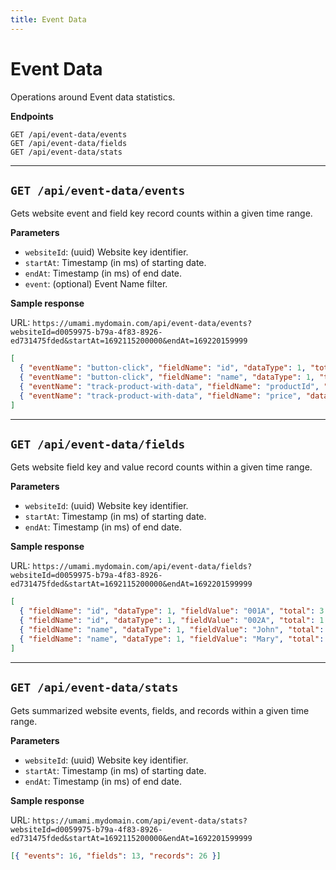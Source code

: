 ```yaml
---
title: Event Data
---
```


# Event Data

Operations around Event data statistics.

**Endpoints**

```
GET /api/event-data/events
GET /api/event-data/fields
GET /api/event-data/stats
```

---

## `GET /api/event-data/events`

Gets website event and field key record counts within a given time range.

**Parameters**

- `websiteId`: (uuid) Website key identifier.
- `startAt`: Timestamp (in ms) of starting date.
- `endAt`: Timestamp (in ms) of end date.
- `event`: (optional) Event Name filter.

**Sample response**

URL: `https://umami.mydomain.com/api/event-data/events?websiteId=d0059975-b79a-4f83-8926-ed731475fded&startAt=1692115200000&endAt=169220159999`

```json
[
  { "eventName": "button-click", "fieldName": "id", "dataType": 1, "total": 4 },
  { "eventName": "button-click", "fieldName": "name", "dataType": 1, "total": 4 },
  { "eventName": "track-product-with-data", "fieldName": "productId", "dataType": 1, "total": 2 },
  { "eventName": "track-product-with-data", "fieldName": "price", "dataType": 2, "total": 2 }
]
```

---

## `GET /api/event-data/fields`

Gets website field key and value record counts within a given time range.

**Parameters**

- `websiteId`: (uuid) Website key identifier.
- `startAt`: Timestamp (in ms) of starting date.
- `endAt`: Timestamp (in ms) of end date.

**Sample response**

URL: `https://umami.mydomain.com/api/event-data/fields?websiteId=d0059975-b79a-4f83-8926-ed731475fded&startAt=1692115200000&endAt=1692201599999`

```json
[
  { "fieldName": "id", "dataType": 1, "fieldValue": "001A", "total": 3 },
  { "fieldName": "id", "dataType": 1, "fieldValue": "002A", "total": 1 },
  { "fieldName": "name", "dataType": 1, "fieldValue": "John", "total": 3 },
  { "fieldName": "name", "dataType": 1, "fieldValue": "Mary", "total": 1 }
]
```

---

## `GET /api/event-data/stats`

Gets summarized website events, fields, and records within a given time range.

**Parameters**

- `websiteId`: (uuid) Website key identifier.
- `startAt`: Timestamp (in ms) of starting date.
- `endAt`: Timestamp (in ms) of end date.

**Sample response**

URL: `https://umami.mydomain.com/api/event-data/stats?websiteId=d0059975-b79a-4f83-8926-ed731475fded&startAt=1692115200000&endAt=1692201599999`

```json
[{ "events": 16, "fields": 13, "records": 26 }]
```
